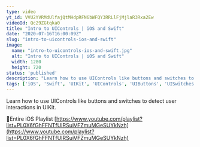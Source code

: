 ```yaml
---
type: video
yt_id: VVU2YVRMdUlfajQtMHdpRFN6bWFQY3RRLlFjMjlaR3Rxa2Ew
videoId: Qc29ZGtqka0
title: "Intro to UIControls | iOS and Swift"
date: "2020-07-16T16:00:09Z"
slug: "intro-to-uicontrols-ios-and-swift"
image: 
  name: "intro-to-uicontrols-ios-and-swift.jpg"
  alt: "Intro to UIControls | iOS and Swift"
  width: 1280
  height: 720
status: 'published'
description: "Learn how to use UIControls like buttons and switches to detect user interactions in UIKit. "
tags: ['iOS', 'Swift', 'UIKit', 'UIControls', 'UIButtons', 'UISwitches', 'User Interactions']
---
```


Learn how to use UIControls like buttons and switches to detect user interactions in UIKit. 

🔗Entire iOS Playlist 
[https://www.youtube.com/playlist?list=PL0X6fGhFFNTfUIRSuiVFZmuMGeSUYkNzh](https://www.youtube.com/playlist?list=PL0X6fGhFFNTfUIRSuiVFZmuMGeSUYkNzh)


